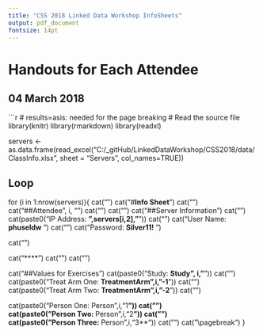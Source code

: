 ```yaml
---
title: "CSS 2018 Linked Data Workshop InfoSheets"
output: pdf_document
fontsize: 14pt
---
```

# Handouts for Each Attendee
##  04 March 2018

\fontfamily{cmr}
\fontsize{12}{22}
\selectfont

\newpage


```r
# results=asis: needed for the page breaking
# Read the source file
library(knitr)
library(rmarkdown)
library(readxl)

servers <- as.data.frame(read_excel("C:/_gitHub/LinkedDataWorkshop/CSS2018/data/ClassInfo.xlsx", sheet = "Servers", col_names=TRUE))

## Loop
for (i in 1:nrow(servers)){
  cat("\n\n")
  cat("#**Info Sheet**\n")
  cat("\n\n")
  cat("##Attendee", i, "\n")
  cat("\n\n")
  cat("\n\n")
  cat("##Server Information  ")
  cat("\n\n")
  cat(paste0("IP Address: **",servers[i,2],"**\n"))
  cat("\n\n")
  cat("User Name: **phuseldw** \n")
  cat("\n\n")
  cat("Password: **Silver11!** \n")

  cat("\n\n")
  
  cat("****")
  cat("\n\n")
  cat("\n\n")
  
  cat("##Values for Exercises\n")
  cat(paste0("Study:  **Study", i,"**\n"))
  cat("\n\n")
  cat(paste0("Treat Arm One: **TreatmentArm",i,"-1**\n"))
  cat("\n\n")
  cat(paste0("Treat Arm Two: **TreatmentArm",i,"-2**\n"))
  cat("\n\n")  
  
  cat(paste0("Person One: \t**Person",i,"1**\n"))
  cat("\n\n")  
  cat(paste0("Person Two: **Person",i,"2**\n"))
  cat("\n\n")  
  cat(paste0("Person Three: **Person",i,"3**\n"))
  cat("\n\n")
  cat("\n\n\\pagebreak\n")
}